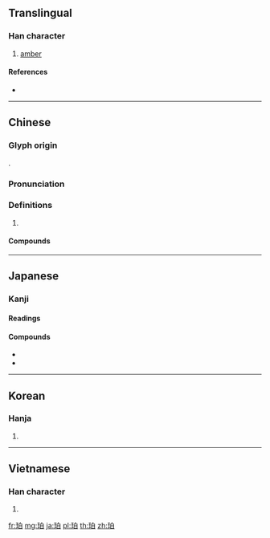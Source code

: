 {{character info/new}}
==Translingual==

===Han character===
{{Han char|rn=96|rad=玉|as=05|sn=9|four=16100|canj=MGHA}}

# [[amber]]

====References====
* {{Han ref|kx=0729.100|dkj=20904|dj=1141.030|hdz=21107.060|uh=73C0|ud=29632|bh=ACC4|bd=44228}}

----

==Chinese==
{{zh-forms}}

===Glyph origin===
{{Han etym}}
{{Han compound|玉|白|ls=psc|c1=s|c2=p|t1=jade}}.

===Pronunciation===
{{zh-pron
|m=pò
|c=paak3
|mc=y
|oc=y
|cat=
}}

===Definitions===
{{zh-hanzi}}

# {{zh-only|琥珀|amber}}

====Compounds====
{{zh-der|琥珀|琥珀色|琥珀酸|蠟珀|黳珀}}

----

==Japanese==

===Kanji===
{{ja-kanji}}

====Readings====
{{ja-readings|kanon=[[はく]] (haku)|goon=[[ひゃく]] (hyaku)}}

====Compounds====
* {{ja-r|琥珀|こはく}}
* {{ja-r|琥珀色|こはくいろ}}

----

==Korean==

===Hanja===
{{ko-hanja|hangeul=박|eumhun=|rv=bak|mr=pak|y=pak}}

# {{defn|lang=ko|sort=玉05}}

----

==Vietnamese==

===Han character===
{{vi-hantu|[[phách]]|rs=玉05}}

# {{defn|lang=vi|sort=玉05}}

[[fr:珀]]
[[mg:珀]]
[[ja:珀]]
[[pl:珀]]
[[th:珀]]
[[zh:珀]]